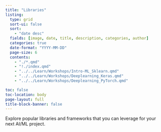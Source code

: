 ```yaml
---
title: "Libraries"
listing:
  type: grid
  sort-ui: false
  sort:
    - "date desc"
  fields: [image, date, title, description, categories, author]
  categories: true
  date-format: "YYYY-MM-DD"
  page-size: 6
  contents:
    - "./*.qmd"
    - "!./index.qmd"
    - "../../Learn/Workshops/Intro-ML_Sklearn.qmd"
    - "../../Learn/Workshops/Deeplearning_Keras.qmd"
    - "../../Learn/Workshops/Deeplearning_PyTorch.qmd"

toc: false
toc-location: body
page-layout: full
title-block-banner: false
---
```

Explore popular libraries and frameworks that you can leverage for your next AI/ML project. 
